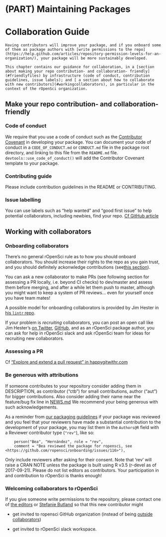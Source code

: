 #  (PART) Maintaining Packages {-}

# Collaboration Guide {#collaboration}

```block
Having contributors will improve your package, and if you onboard some of them as package authors with [write permissions to the repo](https://help.github.com/articles/repository-permission-levels-for-an-organization/), your package will be more sustainably developed.

This chapter contains our guidance for collaboration, in a [section about making your repo contribution- and collaboration- friendly](#friendlyfiles) by infrastructure (code of conduct, contribution guidelines, issue labels); and [ a section about how to collaborate with new contributors](#workingcollaborators), in particular in the context of the rOpenSci organization.
```

## Make your repo contribution- and collaboration- friendly {#friendlyfiles}

### Code of conduct

We require that you use a code of conduct such as the [Contributor Covenant](http://contributor-covenant.org/) in developing your package.  You can document your code of conduct in a `CODE_OF_CONDUCT.md` or `CONDUCT.md` file in the package root directory, and linking to this file from the `README.md` file.  `devtools::use_code_of_conduct()` will add the Contributor Covenant template to your package.

### Contributing guide

Please include contribution guidelines in the README or CONTRIBUTING.

### Issue labelling

You can use labels such as "help wanted" and "good first issue" to help potential collaborators, including newbies, find your repo. [Cf GitHub article](https://help.github.com/articles/helping-new-contributors-find-your-project-with-labels/)

## Working with collaborators {#workingcollaborators}

### Onboarding collaborators

There's no general rOpenSci rule as to how you should onboard collaborators. You should increase their rights to the repo as you gain trust, and you should definitely ackonwledge contributions (see[this section](#attributions)).

You can ask a new collaborator to make PRs (see following section for assessing a PR locally, i.e. beyond CI checks) to dev/master and assess them before merging, and after a while let them push to master, although you might want to keep a system of PR reviews... even for yourself once you have team mates!

A possible model for onboarding collaborators is provided by Jim Hester in [his `lintr` repo](https://github.com/jimhester/lintr/issues/318). 

If your problem is _recruiting_ collaborators, you can post an open call like Jim Hester's [on Twitter](https://twitter.com/jimhester_/status/997109466674819074), [GitHub]((https://github.com/jimhester/lintr/issues/318)), and as an rOpenSci package author, you can ask for help in rOpenSci slack and ask rOpenSci team for ideas for recruiting new collaborators.

### Assessing a PR

Cf ["Explore and extend a pull request" in happygitwithr.com](http://happygitwithr.com/pr-extend.html)

### Be generous with attributions {#attributions}

If someone contributes to your repository consider adding them in DESCRIPTION, as contributor ("ctb") for small contributions, author ("aut") for bigger contributions. Also consider adding their name near the feature/bug fix line in [NEWS.md](#news) We recommend your being generous with such acknowledgements.

As a reminder from [our packaging guidelines](#building) if your package was reviewed and you feel that your reviewers have made a substantial contribution to the development of your package, you may list them in the `Authors@R` field with a Reviewer contributor type (`"rev"`), like so:

```
    person("Bea", "Hernández", role = "rev",
    comment = "Bea reviewed the package for ropensci, see <https://github.com/ropensci/onboarding/issues/116>"),
```
Only include reviewers after asking for their consent.  Note that 'rev' will raise a CRAN NOTE unless the package is built using R v3.5 (r-devel as of 2017-09-21). Please do not list editors as contributors. Your participation in and contribution to rOpenSci is thanks enough!

### Welcoming collaborators to rOpenSci

If you give someone write permissions to the repository, please contact one of [the editors](#associateditors) or [Stefanie Butland](github.com/stefaniebutland) so that this new contributor might

* get invited to ropensci GitHub organization (instead of being [outside collaborators](https://help.github.com/articles/repository-permission-levels-for-an-organization/#outside-collaborators))

* get invited to rOpenSci slack workspace.
